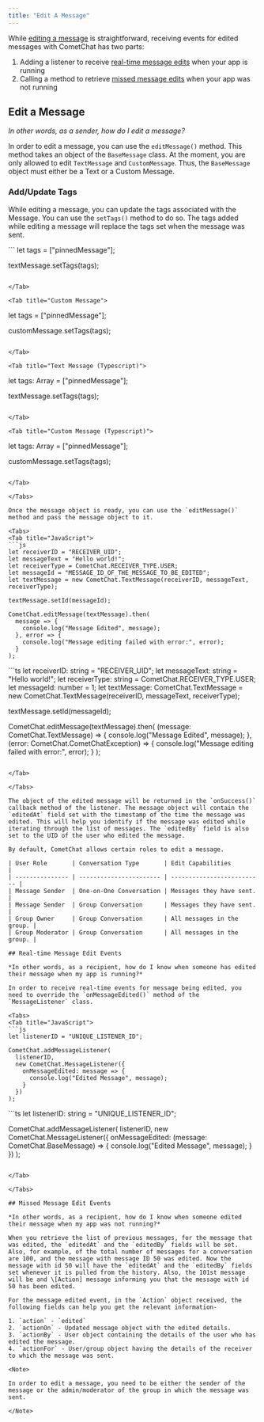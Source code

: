 ```yaml
---
title: "Edit A Message"
---
```




While [editing a message](/docs/sdk/ionic/3.0/messaging-edit-message#edit-a-message) is straightforward, receiving events for edited messages with CometChat has two parts:

1. Adding a listener to receive [real-time message edits](/docs/sdk/ionic/3.0/messaging-edit-message#real-time-message-edit-events) when your app is running
2. Calling a method to retrieve [missed message edits](/docs/sdk/ionic/3.0/messaging-edit-message#missed-message-edit-events) when your app was not running

## Edit a Message

*In other words, as a sender, how do I edit a message?*

In order to edit a message, you can use the `editMessage()` method. This method takes an object of the `BaseMessage` class. At the moment, you are only allowed to edit `TextMessage` and `CustomMessage`. Thus, the `BaseMessage` object must either be a Text or a Custom Message.

### Add/Update Tags

While editing a message, you can update the tags associated with the Message. You can use the `setTags()` method to do so. The tags added while editing a message will replace the tags set when the message was sent.

<Tabs>
<Tab title="Text Message">
```
let tags = ["pinnedMessage"];

textMessage.setTags(tags);
```

</Tab>

<Tab title="Custom Message">
```
let tags = ["pinnedMessage"];

customMessage.setTags(tags);
```

</Tab>

<Tab title="Text Message (Typescript)">
```
let tags: Array<String> = ["pinnedMessage"];

textMessage.setTags(tags);
```

</Tab>

<Tab title="Custom Message (Typescript)">
```
let tags: Array<String> = ["pinnedMessage"];

customMessage.setTags(tags);
```

</Tab>

</Tabs>

Once the message object is ready, you can use the `editMessage()` method and pass the message object to it.

<Tabs>
<Tab title="JavaScript">
```js
let receiverID = "RECEIVER_UID";
let messageText = "Hello world!";
let receiverType = CometChat.RECEIVER_TYPE.USER;
let messageId = "MESSAGE_ID_OF_THE_MESSAGE_TO_BE_EDITED";
let textMessage = new CometChat.TextMessage(receiverID, messageText, receiverType);

textMessage.setId(messageId);

CometChat.editMessage(textMessage).then(
  message => {
    console.log("Message Edited", message);
  }, error => {
    console.log("Message editing failed with error:", error);
  }
);
```

</Tab>

<Tab title="TypeScript">
```ts
let receiverID: string = "RECEIVER_UID";
let messageText: string = "Hello world!";
let receiverType: string = CometChat.RECEIVER_TYPE.USER;
let messageId: number = 1;
let textMessage: CometChat.TextMessage = new CometChat.TextMessage(receiverID, messageText, receiverType);

textMessage.setId(messageId);

CometChat.editMessage(textMessage).then(
    (message: CometChat.TextMessage) => {
        console.log("Message Edited", message);
    }, (error: CometChat.CometChatException) => {
        console.log("Message editing failed with error:", error);
    }
);
```

</Tab>

</Tabs>

The object of the edited message will be returned in the `onSuccess()` callback method of the listener. The message object will contain the `editedAt` field set with the timestamp of the time the message was edited. This will help you identify if the message was edited while iterating through the list of messages. The `editedBy` field is also set to the UID of the user who edited the message.

By default, CometChat allows certain roles to edit a message.

| User Role       | Conversation Type       | Edit Capabilities          |
| --------------- | ----------------------- | -------------------------- |
| Message Sender  | One-on-One Conversation | Messages they have sent.   |
| Message Sender  | Group Conversation      | Messages they have sent.   |
| Group Owner     | Group Conversation      | All messages in the group. |
| Group Moderator | Group Conversation      | All messages in the group. |

## Real-time Message Edit Events

*In other words, as a recipient, how do I know when someone has edited their message when my app is running?*

In order to receive real-time events for message being edited, you need to override the `onMessageEdited()` method of the `MessageListener` class.

<Tabs>
<Tab title="JavaScript">
```js
let listenerID = "UNIQUE_LISTENER_ID";

CometChat.addMessageListener(
  listenerID,
  new CometChat.MessageListener({
    onMessageEdited: message => {
      console.log("Edited Message", message);
    }
  })
);
```

</Tab>

<Tab title="TypeScript">
```ts
let listenerID: string = "UNIQUE_LISTENER_ID";

CometChat.addMessageListener(
  listenerID,
  new CometChat.MessageListener({
    onMessageEdited: (message: CometChat.BaseMessage) => {
      console.log("Edited Message", message);
    }
  })
);
```

</Tab>

</Tabs>

## Missed Message Edit Events

*In other words, as a recipient, how do I know when someone edited their message when my app was not running?*

When you retrieve the list of previous messages, for the message that was edited, the `editedAt` and the `editedBy` fields will be set. Also, for example, of the total number of messages for a conversation are 100, and the message with message ID 50 was edited. Now the message with id 50 will have the `editedAt` and the `editedBy` fields set whenever it is pulled from the history. Also, the 101st message will be and \[Action] message informing you that the message with id 50 has been edited.

For the message edited event, in the `Action` object received, the following fields can help you get the relevant information-

1. `action` - `edited`
2. `actionOn` - Updated message object with the edited details.
3. `actionBy` - User object containing the details of the user who has edited the message.
4. `actionFor` - User/group object having the details of the receiver to which the message was sent.

<Note>

In order to edit a message, you need to be either the sender of the message or the admin/moderator of the group in which the message was sent.

</Note>
